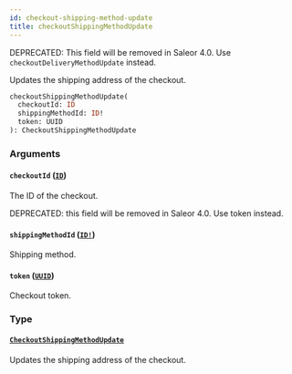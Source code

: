 ```yaml
---
id: checkout-shipping-method-update
title: checkoutShippingMethodUpdate
---
```


<span class="badge badge--warning">DEPRECATED: This field will be removed in Saleor 4.0. Use `checkoutDeliveryMethodUpdate` instead.</span>

Updates the shipping address of the checkout.

```graphql
checkoutShippingMethodUpdate(
  checkoutId: ID
  shippingMethodId: ID!
  token: UUID
): CheckoutShippingMethodUpdate

```

### Arguments

#### `checkoutId` ([`ID`](/developer/api-reference/scalars/id))

The ID of the checkout.

DEPRECATED: this field will be removed in Saleor 4.0. Use token instead.

#### `shippingMethodId` ([`ID!`](/developer/api-reference/scalars/id))

Shipping method.

#### `token` ([`UUID`](/developer/api-reference/scalars/uuid))

Checkout token.

### Type

#### [`CheckoutShippingMethodUpdate`](/developer/api-reference/objects/checkout-shipping-method-update)

Updates the shipping address of the checkout.
